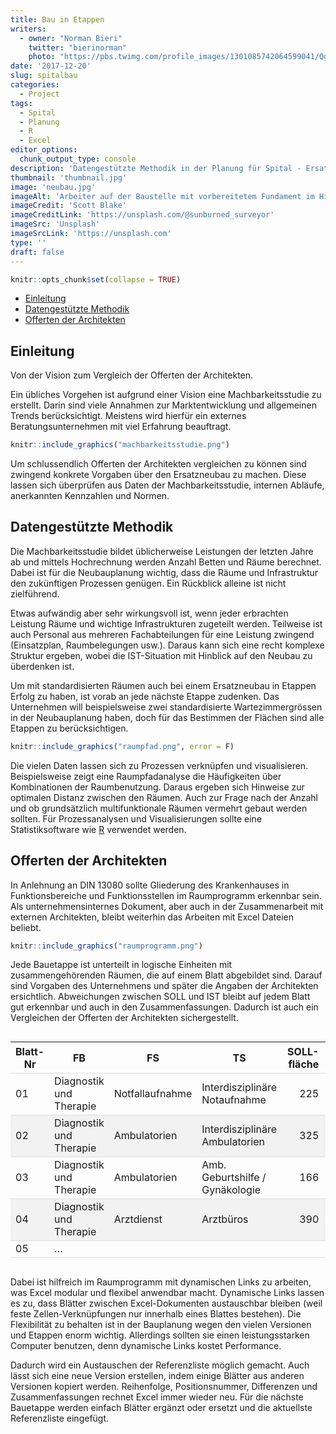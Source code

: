 ```yaml
---
title: Bau in Etappen
writers: 
  - owner: "Norman Bieri"
    twitter: "bierinorman"
    photo: "https://pbs.twimg.com/profile_images/1301085742064599041/QgufA9ab_400x400.jpg"
date: '2017-12-20'
slug: spitalbau
categories:
  - Project
tags:
  - Spital
  - Planung
  - R
  - Excel
editor_options:
  chunk_output_type: console
description: 'Datengestützte Methodik in der Planung für Spital - Ersatzneubau.'
thumbnail: 'thumbnail.jpg'
image: 'neubau.jpg'
imageAlt: 'Arbeiter auf der Baustelle mit vorbereitetem Fundament im Hintergrund'
imageCredit: 'Scott Blake'
imageCreditLink: 'https://unsplash.com/@sunburned_surveyor'
imageSrc: 'Unsplash'
imageSrcLink: 'https://unsplash.com'
type: ''
draft: false
---
```


```r
knitr::opts_chunk$set(collapse = TRUE)
```

<style>
.tabCont{overflow-x:auto;}
table {
  width: 100%;
}
th {
  height: 50px;
}
th, td {
  border-bottom: 1px solid #ddd;
}
tr:nth-child(even) {background-color: #f2f2f2;}
</style>


-   [Einleitung](#einleitung)
-   [Datengestützte Methodik](#datengestützte-methodik)
-   [Offerten der Architekten](#offerten-der-architekten)

Einleitung
------------

Von der Vision zum Vergleich der Offerten der Architekten.

Ein übliches Vorgehen ist aufgrund einer Vision eine Machbarkeitsstudie zu erstellt. Darin sind viele Annahmen zur Marktentwicklung und allgemeinen Trends berücksichtigt. Meistens wird hierfür ein externes Beratungsunternehmen mit viel Erfahrung beauftragt. 

```r
knitr::include_graphics("machbarkeitsstudie.png")
```

Um schlussendlich Offerten der Architekten vergleichen zu können sind zwingend konkrete Vorgaben über den Ersatzneubau zu machen. Diese lassen sich überprüfen aus Daten der Machbarkeitsstudie, internen Abläufe, anerkannten Kennzahlen und Normen.

Datengestützte Methodik
-----------------------

Die Machbarkeitsstudie bildet üblicherweise Leistungen der letzten Jahre ab und mittels Hochrechnung werden Anzahl Betten und Räume berechnet. Dabei ist für die Neubauplanung wichtig, dass die Räume und Infrastruktur den zukünftigen Prozessen genügen. Ein Rückblick  alleine ist nicht zielführend.

Etwas aufwändig aber sehr wirkungsvoll ist, wenn jeder erbrachten Leistung Räume und wichtige Infrastrukturen zugeteilt werden. Teilweise ist auch Personal aus mehreren Fachabteilungen für eine Leistung zwingend (Einsatzplan, Raumbelegungen usw.). Daraus kann sich eine recht komplexe Struktur ergeben, wobei die IST-Situation mit Hinblick auf den Neubau zu überdenken ist.

Um mit standardisierten Räumen auch bei einem Ersatzneubau in Etappen Erfolg zu haben, ist vorab an jede nächste Etappe zudenken. Das Unternehmen will beispielsweise zwei standardisierte Wartezimmergrössen in der Neubauplanung haben, doch für das Bestimmen der Flächen sind alle Etappen zu berücksichtigen.

```r
knitr::include_graphics("raumpfad.png", error = F)
```

Die vielen Daten lassen sich zu Prozessen verknüpfen und visualisieren. Beispielsweise zeigt eine Raumpfadanalyse die Häufigkeiten über Kombinationen der Raumbenutzung. Daraus ergeben sich Hinweise zur optimalen Distanz zwischen den Räumen. Auch zur Frage nach der Anzahl und ob grundsätzlich multifunktionale Räumen vermehrt gebaut werden sollten. Für Prozessanalysen und Visualisierungen sollte eine Statistiksoftware wie [R](https://www.r-project.org) verwendet werden.

Offerten der Architekten
----------------------------

In Anlehnung an DIN 13080 sollte Gliederung des Krankenhauses in Funktionsbereiche und Funktionsstellen im Raumprogramm erkennbar sein. Als unternehmensinternes Dokument, aber auch in der Zusammenarbeit mit externen Architekten, bleibt weiterhin das Arbeiten mit Excel Dateien beliebt.  

```r
knitr::include_graphics("raumprogramm.png")
```

Jede Bauetappe ist unterteilt in logische Einheiten mit zusammengehörenden Räumen, die auf einem Blatt abgebildet sind. Darauf sind Vorgaben des Unternehmens und später die Angaben der Architekten ersichtlich. Abweichungen zwischen SOLL und IST bleibt auf jedem Blatt gut erkennbar und auch in den Zusammenfassungen. Dadurch ist auch ein Vergleichen der Offerten der Architekten sichergestellt.


<div class='tabCont'>
Blatt-Nr|FB|FS|TS|SOLL-fläche|*Architekt `XY`*|Diff.|Tol.|
--------|----------------|---------------|----------|-----------:|-------------:|----------:|--------:|
01      |Diagnostik und Therapie|Notfallaufnahme|Interdisziplinäre Notaufnahme|225|229|4|ok!|
02      |Diagnostik und Therapie|Ambulatorien|Interdisziplinäre Ambulatorien|325|319|-6|ok!|
03      |Diagnostik und Therapie|Ambulatorien|Amb. Geburtshilfe / Gynäkologie|166|165|-1|ok!|
04      |Diagnostik und Therapie|Arztdienst|Arztbüros|390|400|10|**NOT**|
05      |...|
</div>


Dabei ist hilfreich im Raumprogramm mit dynamischen Links zu arbeiten, was Excel modular und flexibel anwendbar macht. Dynamische Links lassen es zu, dass Blätter zwischen Excel-Dokumenten austauschbar bleiben (weil feste Zellen-Verknüpfungen nur innerhalb eines Blattes bestehen). Die Flexibilität zu behalten ist in der Bauplanung wegen den vielen Versionen und Etappen enorm wichtig. Allerdings sollten sie einen leistungsstarken Computer benutzen, denn dynamische Links kostet Performance.


Dadurch wird ein Austauschen der Referenzliste möglich gemacht. Auch lässt sich eine neue Version erstellen, indem einige Blätter aus anderen Versionen kopiert werden. Reihenfolge, Positionsnummer, Differenzen und Zusammenfassungen rechnet Excel immer wieder neu. Für die nächste Bauetappe werden einfach Blätter ergänzt oder ersetzt und die aktuellste Referenzliste eingefügt.


